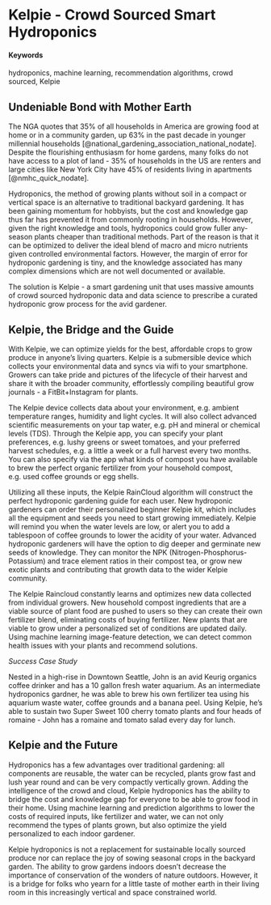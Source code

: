 # Kelpie - Crowd Sourced Smart Hydroponics {#SmartHydro-Kelpie}

#### Keywords {-}

hydroponics, machine learning, recommendation algorithms, crowd sourced, Kelpie


## Undeniable Bond with Mother Earth

The NGA quotes that 35% of all households in America are growing food at home or in a community garden, up 63% in the past decade in younger millennial households [@national_gardening_association_national_nodate].  Despite the flourishing enthusiasm for home gardens, many folks do not have access to a plot of land - 35% of households in the US are renters and large cities like New York City have 45% of residents living in apartments [@nmhc_quick_nodate].

Hydroponics, the method of growing plants without soil in a compact or vertical space is an alternative to traditional backyard gardening. It has been gaining momentum for hobbyists, but the cost and knowledge gap thus far has prevented it from commonly rooting in households. However, given the right knowledge and tools, hydroponics could grow fuller any-season plants cheaper than traditional methods. Part of the reason is that it can be optimized to deliver the ideal blend of macro and micro nutrients given controlled environmental factors. However, the margin of error for hydroponic gardening is tiny, and the knowledge associated has many complex dimensions which are not well documented or available. 

The solution is Kelpie - a smart gardening unit that uses massive amounts of crowd sourced hydroponic data and data science to prescribe a curated hydroponic grow process for the avid gardener. 

## Kelpie, the Bridge and the Guide

With Kelpie, we can optimize yields for the best, affordable crops to grow produce in anyone's living quarters. Kelpie is a submersible device which collects your environmental data and syncs via wifi to your smartphone. Growers can take pride and pictures of the lifecycle of their harvest and share it with the broader community, effortlessly compiling beautiful grow journals - a FitBit+Instagram for plants.

The Kelpie device collects data about your environment, e.g. ambient temperature ranges, humidity and light cycles. It will also collect advanced scientific measurements on your tap water, e.g. pH and mineral or chemical levels (TDS). Through the Kelpie app, you can specify your plant preferences, e.g. lushy greens or sweet tomatoes, and your preferred harvest schedules, e.g. a little a week or a full harvest every two months. You can also specify via the app what kinds of compost you have available to brew the perfect organic fertilizer from your household compost, e.g. used coffee grounds or egg shells. 

Utilizing all these inputs, the Kelpie RainCloud algorithm will construct the perfect hydroponic gardening guide for each user. New hydroponic gardeners can order their personalized beginner Kelpie kit, which includes all the equipment and seeds you need to start growing immediately. Kelpie will remind you when the water levels are low, or alert you to add a tablespoon of coffee grounds to lower the acidity of your water. Advanced hydroponic gardeners will have the option to dig deeper and germinate new seeds of knowledge. They can monitor the NPK (Nitrogen-Phosphorus-Potassium) and trace element ratios in their compost tea, or grow new exotic plants and contributing that growth data to the wider Kelpie community. 

The Kelpie Raincloud constantly learns and optimizes new data collected from individual growers. New household compost ingredients that are a viable source of plant food are pushed to users so they can create their own fertilizer blend, eliminating costs of buying fertilizer. New plants that are viable to grow under a personalized set of conditions are updated daily. Using machine learning image-feature detection, we can detect common health issues with your plants and recommend solutions.  

*Success Case Study*

Nested in a high-rise in Downtown Seattle, John is an avid Keurig organics coffee drinker and has a 10 gallon fresh water aquarium. As an intermediate hydroponics gardner, he was able to brew his own fertilizer tea using his aquarium waste water, coffee grounds and a banana peel. Using Kelpie, he's able to sustain two Super Sweet 100 cherry tomato plants and four heads of romaine - John has a romaine and tomato salad every day for lunch. 


## Kelpie and the Future

Hydroponics has a few advantages over traditional gardening: all components are reusable, the water can be recycled, plants grow fast and lush year round and can be very compactly vertically grown.  Adding the intelligence of the crowd and cloud, Kelpie hydroponics has the ability to bridge the cost and knowledge gap for everyone to be able to grow food in their home. Using machine learning and prediction algorithms to lower the costs of required inputs, like fertilizer and water, we can not only recommend the types of plants grown, but also optimize the yield personalized to each indoor gardener. 

Kelpie hydroponics is not a replacement for sustainable locally sourced produce nor can replace the joy of sowing seasonal crops in the backyard garden. The ability to grow gardens indoors doesn't decrease the importance of conservation of the wonders of nature outdoors. However, it is a bridge for folks who yearn for a little taste of mother earth in their living room in this increasingly vertical and space constrained world. 
